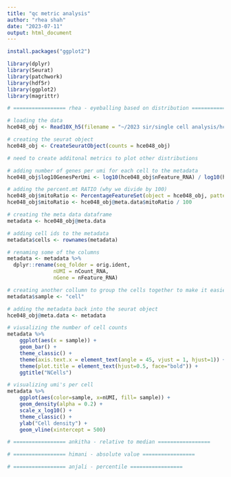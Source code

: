```yaml
---
title: "qc metric analysis"
author: "rhea shah"
date: "2023-07-11"
output: html_document
---
```


```r

install.packages("ggplot2")

library(dplyr)
library(Seurat)
library(patchwork)
library(hdf5r)
library(ggplot2)
library(magrittr)

# ================= rhea - eyeballing based on distribution ================= 

# loading the data 
hce048_obj <- Read10X_h5(filename = "~/2023 sir/single cell analysis/hce048_distal_filteredfeaturematrix.h5")

# creating the seurat object 
hce048_obj <- CreateSeuratObject(counts = hce048_obj)

# need to create additonal metrics to plot other distributions 

# adding number of genes per umi for each cell to the metadata 
hce048_obj$log10GenesPerUmi <- log10(hce048_obj$nFeature_RNA) / log10(hce048_obj$nCount_RNA)

# adding the percent.mt RATIO (why we divide by 100)
hce048_obj$mitoRatio <- PercentageFeatureSet(object = hce048_obj, pattern = "^MT-")
hce048_obj$mitoRatio <- hce048_obj@meta.data$mitoRatio / 100 

# creating the meta data dataframe 
metadata <- hce048_obj@meta.data

# adding cell ids to the metadata
metadata$cells <- rownames(metadata)

# renaming some of the columns 
metadata <- metadata %>%
  dplyr::rename(seq_folder = orig.ident,
               nUMI = nCount_RNA, 
               nGene = nFeature_RNA)

# creating another collumn to group the cells together to make it easier to visualize
metadata$sample <- "cell"

# adding the metadata back into the seurat object 
hce048_obj@meta.data <- metadata

# viusalizing the number of cell counts 
metadata %>% 
  	ggplot(aes(x = sample)) + 
  	geom_bar() +
  	theme_classic() +
  	theme(axis.text.x = element_text(angle = 45, vjust = 1, hjust=1)) +
  	theme(plot.title = element_text(hjust=0.5, face="bold")) +
  	ggtitle("NCells")

# visualizing umi's per cell 
metadata %>% 
  	ggplot(aes(color=sample, x=nUMI, fill= sample)) + 
  	geom_density(alpha = 0.2) + 
  	scale_x_log10() + 
  	theme_classic() +
  	ylab("Cell density") +
  	geom_vline(xintercept = 500)

# ================= ankitha - relative to median =================

# ================= himani - absolute value =================

# ================= anjali - percentile =================  



```
